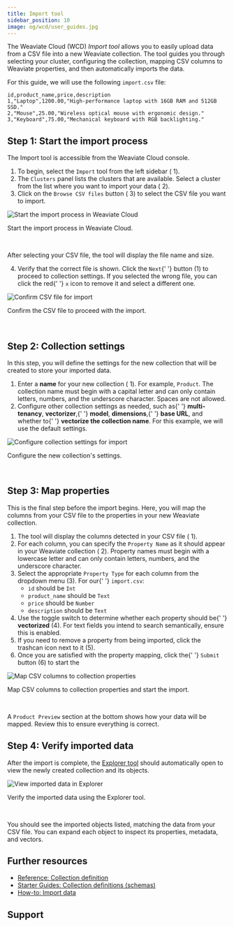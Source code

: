 ```yaml
---
title: Import tool
sidebar_position: 10
image: og/wcd/user_guides.jpg
---
```



The Weaviate Cloud (WCD) *Import tool* allows you to easily upload data from a CSV file into a new Weaviate collection. The tool guides you through selecting your cluster, configuring the collection, mapping CSV columns to Weaviate properties, and then automatically imports the data.

For this guide, we will use the following `import.csv` file:

```csv title="import.csv"
id,product_name,price,description
1,"Laptop",1200.00,"High-performance laptop with 16GB RAM and 512GB SSD."
2,"Mouse",25.00,"Wireless optical mouse with ergonomic design."
3,"Keyboard",75.00,"Mechanical keyboard with RGB backlighting."
```

## Step 1: Start the import process

The Import tool is accessible from the Weaviate Cloud console.

<div class="row">
  <div class="col col--3">
    <ol>
      <li>
        To begin, select the <code>Import</code> tool from the left sidebar (
        <span class="callout">1</span>).
      </li>
      <li>
        The <code>Clusters</code> panel lists the clusters that are available.
        Select a cluster from the list where you want to import your data (
        <span class="callout">2</span>).
      </li>
      <li>
        Click on the <code>Browse CSV files</code> button (
        <span class="callout">3</span>) to select the CSV file you want to
        import.
      </li>
    </ol>
  </div>
  <div class="col col--9">
    <div class="card">
      <div class="card__image">
        <img
          src={WCDImportStart}
          alt="Start the import process in Weaviate Cloud"
        />
      </div>
      <div class="card__body">
        <p>Start the import process in Weaviate Cloud.</p>
      </div>
    </div>
  </div>
</div>

<br />

After selecting your CSV file, the tool will display the file name and size.

<div class="row">
  <div class="col col--6">
    <ol start="4">
      <li>
        Verify that the correct file is shown. Click the <code>Next</code>{' '}
        button (<span class="callout">1</span>) to proceed to collection
        settings. If you selected the wrong file, you can click the red{' '}
        <code>x</code> icon to remove it and select a different one.
      </li>
    </ol>
  </div>
  <div class="col col--6">
    <div class="card">
      <div class="card__image">
        <img src={WCDImportConfirm} alt="Confirm CSV file for import" />
      </div>
      <div class="card__body">
        <p>Confirm the CSV file to proceed with the import.</p>
      </div>
    </div>
  </div>
</div>
<br />

## Step 2: Collection settings

In this step, you will define the settings for the new collection that will be created to store your imported data.

<div class="row">
  <div class="col col--6">
    <ol>
      <li>
        Enter a <strong>name</strong> for your new collection (
        <span class="callout">1</span>). For example, <code>Product</code>. The
        collection name must begin with a capital letter and can only contain
        letters, numbers, and the underscore character. Spaces are not allowed.
      </li>
      <li>
        Configure other collection settings as needed, such as{' '}
        <strong>multi-tenancy</strong>, <strong>vectorizer</strong>,{' '}
        <strong>model</strong>, <strong>dimensions</strong>,{' '}
        <strong>base URL</strong>, and whether to{' '}
        <strong>vectorize the collection name</strong>. For this example, we
        will use the default settings.
      </li>
    </ol>
  </div>
  <div class="col col--6">
    <div class="card">
      <div class="card__image">
        <img
          src={WCDImportCollectionSettings}
          alt="Configure collection settings for import"
        />
      </div>
      <div class="card__body">
        <p>Configure the new collection's settings.</p>
      </div>
    </div>
  </div>
</div>
<br />

## Step 3: Map properties

This is the final step before the import begins. Here, you will map the columns from your CSV file to the properties in your new Weaviate collection.

<div class="row">
  <div class="col col--6">
    <ol>
      <li>
        The tool will display the columns detected in your CSV file (
        <span class="callout">1</span>).
      </li>
      <li>
        For each column, you can specify the <code>Property Name</code> as it
        should appear in your Weaviate collection (
        <span class="callout">2</span>). Property names must begin with a
        lowercase letter and can only contain letters, numbers, and the
        underscore character.
      </li>
      <li>
        Select the appropriate <code>Property Type</code> for each column from
        the dropdown menu (<span class="callout">3</span>). For our{' '}
        <code>import.csv</code>:
        <ul>
          <li>
            <code>id</code> should be <code>Int</code>
          </li>
          <li>
            <code>product_name</code> should be <code>Text</code>
          </li>
          <li>
            <code>price</code> should be <code>Number</code>
          </li>
          <li>
            <code>description</code> should be <code>Text</code>
          </li>
        </ul>
      </li>
      <li>
        Use the toggle switch to determine whether each property should be{' '}
        <strong>vectorized</strong> (<span class="callout">4</span>). For text
        fields you intend to search semantically, ensure this is enabled.
      </li>
      <li>
        If you need to remove a property from being imported, click the trashcan
        icon next to it (<span class="callout">5</span>).
      </li>
      <li>
        Once you are satisfied with the property mapping, click the{' '}
        <code>Submit</code> button (<span class="callout">6</span>) to start the
      </li>
    </ol>
  </div>
  <div class="col col--6">
    <div class="card">
      <div class="card__image">
        <img
          src={WCDImportPropertySettings}
          alt="Map CSV columns to collection properties"
        />
      </div>
      <div class="card__body">
        <p>Map CSV columns to collection properties and start the import.</p>
      </div>
    </div>
  </div>
</div>
<br />

A `Product Preview` section at the bottom shows how your data will be mapped. Review this to ensure everything is correct.

## Step 4: Verify imported data

After the import is complete, the [Explorer tool](./explorer-tool.mdx) should automatically open to view the newly created collection and its objects.

<div class="row">
  <div class="card">
    <div class="card__image">
      <img src={WCDImportExplorer} alt="View imported data in Explorer" />
    </div>
    <div class="card__body">
      <p>Verify the imported data using the Explorer tool.</p>
    </div>
  </div>
</div>
<br />

You should see the imported objects listed, matching the data from your CSV file. You can expand each object to inspect its properties, metadata, and vectors.

## Further resources

- [Reference: Collection definition](/weaviate/config-refs/schema)
- [Starter Guides: Collection definitions (schemas)](/weaviate/starter-guides/managing-collections)
- [How-to: Import data](/weaviate/manage-objects/import)

## Support


<SupportAndTrouble />
